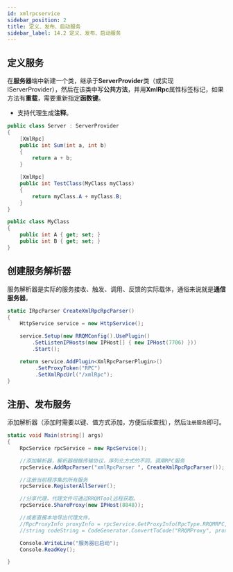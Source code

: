 ```yaml
---
id: xmlrpcservice
sidebar_position: 2
title: 定义、发布、启动服务
sidebar_label: 14.2 定义、发布、启动服务
---
```



## 定义服务

在**服务器**端中新建一个类，继承于**ServerProvider**类（或实现IServerProvider），然后在该类中写**公共方法**，并用**XmlRpc**属性标签标记，如果方法有**重载**，需要重新指定**函数键**。

- 支持代理生成**注释**。

```csharp
public class Server : ServerProvider
{
    [XmlRpc]
    public int Sum(int a, int b)
    {
        return a + b;
    }

    [XmlRpc]
    public int TestClass(MyClass myClass)
    {
        return myClass.A + myClass.B;
    }
}

public class MyClass
{
    public int A { get; set; }
    public int B { get; set; }
}

```

<a name="ai1L7"></a>

## 创建服务解析器

服务解析器是实际的服务接收、触发、调用、反馈的实际载体，通俗来说就是**通信服务器**。

```csharp
static IRpcParser CreateXmlRpcRpcParser()
{
    HttpService service = new HttpService();

    service.Setup(new RRQMConfig().UsePlugin()
        .SetListenIPHosts(new IPHost[] { new IPHost(7706) }))
        .Start();

    return service.AddPlugin<XmlRpcParserPlugin>()
         .SetProxyToken("RPC")
         .SetXmlRpcUrl("/xmlRpc");
}
```

<a name="iLCoX"></a>

## 注册、发布服务

添加解析器（添加时需要以键、值方式添加，方便后续查找），然后`注册服务`即可。

```csharp
static void Main(string[] args)
{
    RpcService rpcService = new RpcService();

    //添加解析器，解析器根据传输协议，序列化方式的不同，调用RPC服务
    rpcService.AddRpcParser("xmlRpcParser ", CreateXmlRpcRpcParser());

    //注册当前程序集的所有服务
    rpcService.RegisterAllServer();

    //分享代理，代理文件可通过RRQMTool远程获取。
    rpcService.ShareProxy(new IPHost(8848));

    //或者直接本地导出代理文件。
    //RpcProxyInfo proxyInfo = rpcService.GetProxyInfo(RpcType.RRQMRPC, "RPC");
    //string codeString = CodeGenerator.ConvertToCode("RRQMProxy", proxyInfo.Codes);

    Console.WriteLine("服务器已启动");
    Console.ReadKey();

}
```
